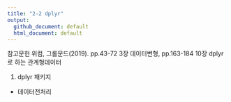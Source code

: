 ```yaml
---
title: "2-2 dplyr"
output:
  github_document: default
  html_document: default
---
```


참고문헌
위컴, 그롤문드(2019). pp.43-72 3장 데이터변형, pp.163-184 10장 dplyr로 하는 관계형데이터 


1. dplyr 패키지

- 데이터전처리
